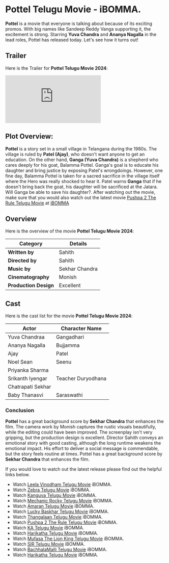 


# Pottel Telugu Movie - iBOMMA.

<Breadcrumbs />

**Pottel** is a movie that everyone is talking about because of its exciting promos. With big names like Sandeep Reddy Vanga supporting it, the excitement is strong. Starring **Yuva Chandra** and **Ananya Nagalla** in the lead roles, Pottel has released today. Let's see how it turns out!

<MDXImage
  src={SEO_OBJ.POTTEL.featuredImage}
  alt={SEO_OBJ.POTTEL.featuredImageAltText}
  title={SEO_OBJ.POTTEL.featuredImageAltText}
  extraStyling=" !h-96 max-w-[380px] lg:min-h-[400px] lg:h-auto lg:w-2/5 m-auto"
/>

## Trailer

Here is the Trailer for **Pottel Telugu Movie 2024**:

<iframe
  src="https://www.youtube.com/embed/qJuc6NOZT54?si=spbRQk-sZ_2wm5Cd"
  title="Pottel Telugu Trailer"
  frameborder="0"
  allow="accelerometer; autoplay; clipboard-write; encrypted-media; gyroscope; picture-in-picture; web-share"
  referrerpolicy="strict-origin-when-cross-origin"
  allowfullscreen
  className="w-full h-[300px] lg:min-h-[500px]"
></iframe>

## Plot Overview:

**Pottel** is a story set in a small village in Telangana during the 1980s. The village is ruled by **Patel (Ajay)**, who doesn't want anyone to get an education. On the other hand, **Ganga (Yuva Chandra)** is a shepherd who cares deeply for his goat, Balamma Pottel. Ganga's goal is to educate his daughter and bring justice by exposing Patel's wrongdoings. However, one fine day, Balamma Pottel is taken for a sacred sacrifice in the village itself where the Hero was really shocked to hear it. Patel warns **Ganga** that if he doesn't bring back the goat, his daughter will be sacrificed at the Jatara. Will Ganga be able to save his daughter?. After watching out the movie, make sure that you would also watch out the latest movie [Pushpa 2 The Rule Telugu Movie](https://www.abomma.com/pushpa-2-the-rule "Pushpa 2 The Rule telugu movie") at [iBOMMA](https://www.abomma.com/)

## Overview

Here is the overview of the movie **Pottel Telugu Movie 2024**:

| **Category**          | **Details**    |
| --------------------- | -------------- |
| **Written by**        | Sahith         |
| **Directed by**       | Sahith         |
| **Music by**          | Sekhar Chandra |
| **Cinematography**    | Monish         |
| **Production Design** | Excellent      |

## Cast

Here is the cast list for the movie **Pottel Telugu Movie 2024**:

| Actor             | Character Name     |
| ----------------- | ------------------ |
| Yuva Chandraa     | Gangadhari         |
| Ananya Nagalla    | Bujjamma           |
| Ajay              | Patel              |
| Noel Sean         | Seenu              |
| Priyanka Sharma   |                    |
| Srikanth Iyengar  | Teacher Duryodhana |
| Chatrapati Sekhar |                    |
| Baby Thanasvi     | Saraswathi         |

### Conclusion

**Pottel** has a great background score by **Sekhar Chandra** that enhances the film. The camera work by Monish captures the rustic visuals beautifully, while the editing could have been improved. The screenplay isn't very gripping, but the production design is excellent. Director Sahith conveys an emotional story with good casting, although the long runtime weakens the emotional impact. His effort to deliver a social message is commendable, but the story feels routine at times.
Pottel has a great background score by **Sekhar Chandra** that enhances the film.

If you would love to watch out the latest release please find out the helpful links below.

- Watch [Leela Vinodham Telugu Movie](/telugu-movies/leela-vinodham "Leela Vinodham Telugu movie") iBOMMA.
- Watch [Zebra Telugu Movie](/telugu-movies/zebra-telugu-movie "zebra telugu movie") iBOMMA.
- Watch [Kanguva Telugu Movie](/telugu-movies/Kanguva "Kanguva telugu movie") iBOMMA.
- Watch [Mechanic Rocky Telugu Movie](/telugu-movies/Mechanic-Rocky "Mechanic Rocky telugu movie") iBOMMA.
- Watch [Amaran Telugu Movie](/telugu-movies/Amaran "Amaran telugu movie") iBOMMA.
- Watch [Lucky Baskhar Telugu Movie](/telugu-movies/Lucky-Baskhar "Lucky Baskhar telugu movie") iBOMMA.
- Watch [Thangalaan Telugu Movie](/telugu-movies/Thangalaan "Thangalaan telugu movie") iBOMMA.
- Watch [Pushpa 2 The Rule Telugu Movie](/telugu-movies/pushpa-2-the-rule "Pushpa 2 The Rule telugu movie") iBOMMA.
- Watch [KA Telugu Movie](/telugu-movies/KA "KA telugu movie") iBOMMA.
- Watch [Harikatha Telugu Movie](/telugu-movies/Harikatha "Harikatha telugu movie") iBOMMA.
- Watch [Mufasa The Lion King Telugu Movie](/telugu-movies/Mufasa-The-Lion-King "Mufasa The Lion King telugu movie") iBOMMA.
- Watch [SIR Telugu Movie](/telugu-movies/sir-telugu-movie "Sir telugu movie") iBOMMA.
- Watch [BachhalaMalli Telugu Movie](/telugu-movies/bachhala-malli "BachhalaMalli telugu movie") iBOMMA.
- Watch [Harikatha Telugu Movie](/telugu-movies/Harikatha "Harikatha telugu movie") iBOMMA.
